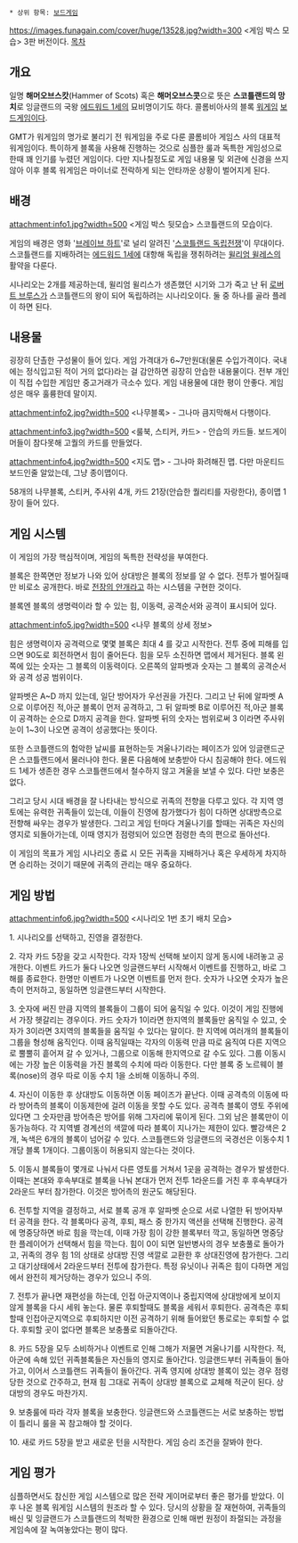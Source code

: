  * 상위 항목: [[보드게임]]
https://images.funagain.com/cover/huge/13528.jpg?width=300
<게임 박스 모습> 3판 버전이다.
[[목차]]
== 개요 ==
일명 '''해머오브스캇'''(Hammer of Scots) 혹은 '''해머오브스콧'''으로 뜻은 '''스코틀랜드의 망치'''로 잉글랜드의 국왕 [[에드워드 1세]]의 묘비명이기도 하다. 콜롬비아사의 블록 [[워게임]] [[보드게임]]이다.

GMT가 워게임의 명가로 불리기 전 워게임을 주로 다룬 콜롬비아 게임스 사의 대표적 워게임이다. 특이하게 블록을 사용해 진행하는 것으로 심플한 룰과 독특한 게임성으로 한때 꽤 인기를 누렸던 게임이다. 다만 지나칠정도로 게임 내용물 및 외관에 신경을 쓰지 않아 이후 블록 워게임은 마이너로 전락하게 되는 안타까운 상황이 벌어지게 된다.


== 배경 ==
attachment:info1.jpg?width=500
<게임 박스 뒷모습> 스코틀랜드의 모습이다.

게임의 배경은 영화 '[[브레이브 하트]]'로 널리 알려진 '[[스코틀랜드 독립전쟁]]'이 무대이다. 스코틀랜드를 지배하려는 [[에드워드 1세]]에 대항해 독립을 쟁취하려는 [[윌리엄 윌레스]]의 활약을 다룬다. 

시나리오는 2개를 제공하는데, 윌리엄 윌리스가 생존했던 시기와 그가 죽고 난 뒤 [[로버트 브루스]]가 스코틀랜드의 왕이 되어 독립하려는 시나리오이다. 둘 중 하나를 골라 플레이 하면 된다.


== 내용물 ==

굉장히 단촐한 구성물이 들어 있다. 게임 가격대가 6~7만원대(물론 수입가격이다. 국내에는 정식입고된 적이 거의 없다)라는 걸 감안하면 굉장히 안습한 내용물이다. 전부 개인이 직접 수입한 게임만 중고거래가 극소수 있다. 게임 내용물에 대한 평이 안좋다. 게임성은 매우 훌륭한데 말이지.

attachment:info2.jpg?width=500
<나무블록> - 그나마 큼지막해서 다행이다.

attachment:info3.jpg?width=500
<룰북, 스티커, 카드> - 안습의 카드들. 보드게이머들이 참다못해 고퀄의 카드를 만들었다.

attachment:info4.jpg?width=500
<지도 맵> - 그나마 화려해진 맵. 다만 마운티드 보드인줄 알았는데, 그냥 종이맵이다.

58개의 나무블록, 스티커, 주사위 4개, 카드 21장(안습한 퀄리티를 자랑한다), 종이맵 1장이 들어 있다.
 

== 게임 시스템 ==
이 게임의 가장 핵심적이며, 게임의 독특한 전략성을 부여한다. 

블록은 한쪽면만 정보가 나와 있어 상대방은 블록의 정보를 알 수 없다. 전투가 벌어질때만 비로소 공개한다. 바로 [[전장의 안개]]라고 하는 시스템을 구현한 것이다. 

블록엔 블록의 생명력이라 할 수 있는 힘, 이동력, 공격순서와 공격이 표시되어 있다.

attachment:info5.jpg?width=500 
<나무 블록의 상세 정보>

힘은 생명력이자 공격력으로 몇몇 블록은 최대 4 를 갖고 시작한다. 전투 중에 피해를 입으면 90도로 회전하면서 힘이 줄어든다. 힘을 모두 소진하면 맵에서 제거된다. 블록 왼쪽에 있는 숫자는 그 블록의 이동력이다. 오른쪽의 알파벳과 숫자는 그 블록의 공격순서와 공격 성공 범위이다. 

알파벳은 A~D 까지 있는데, 일단 방어자가 우선권을 가진다. 그리고 난 뒤에 알파벳 A으로 이루어진 적,아군 블록이 먼저 공격하고, 그 뒤 알파벳 B로 이루어진 적,아군 블록이 공격하는 순으로 D까지 공격을 한다.  알파벳 뒤의 숫자는  범위로써 3 이라면 주사위 눈이 1~3이 나오면 공격이 성공했다는 뜻이다.


또한 스코틀랜드의 험악한 날씨를 표현하는듯 겨울나기라는 페이즈가 있어 잉글랜드군은 스코틀랜드에서 물러나야 한다. 물론 다음해에 보충받아 다시 침공해야 한다. 에드워드 1세가 생존한 경우 스코틀랜드에서 철수하지 않고 겨울을 보낼 수 있다. 다만 보충은 없다.

그리고 당시 시대 배경을 잘 나타내는 방식으로 귀족의 전향을 다루고 있다. 각 지역 영토에는 유력한 귀족들이 있는데, 이들이 진영에 참가했다가 힘이 다하면 상대방측으로 전향해 싸우는 경우가 발생한다. 그리고 게임 턴마다 겨울나기를 할때는 귀족은 자신의 영지로 되돌아가는데, 이때 영지가 점령되어 있으면 점령한 측의 편으로 돌아선다. 
 

이 게임의 목표가 게임 시나리오 종료 시 모든 귀족을 지배하거나 혹은 우세하게 차지하면 승리하는 것이기 때문에 귀족의 관리는 매우 중요하다.



== 게임 방법 ==
attachment:info6.jpg?width=500
<시나리오 1번 초기 배치 모습>

1. 시나리오를 선택하고, 진영을 결정한다.


2. 각자 카드 5장을 갖고 시작한다. 각자 1장씩 선택해 보이지 않게 동시에 내려놓고 공개한다. 이벤트 카드가 둘다 나오면 잉글랜드부터 시작해서 이벤트를 진행하고, 바로 그해를 종료한다. 한명만 이벤트가 나오면 이벤트를 먼저 한다. 숫자가 나오면 숫자가 높은 측이 먼저하고, 동일하면 잉글랜드부터 시작한다.
 

3. ﻿﻿숫자에 써진 만큼 지역의 블록들이 그룹이 되어 움직일 수 있다. 이것이 게임 진행에서 가장 헷갈리는 경우이다. 카드 숫자가 1이라면 한지역의 블록들만 움직일 수 있고, 숫자가 3이라면 3지역의 블록들을 움직일 수 있다는 말이다. 한 지역에 여러개의 블록들이 그룹을 형성해 움직인다. 이때 움직일때는 각자의 이동력 만큼 따로 움직여 다른 지역으로 뿔뿔히 흩어져 갈 수 있거나, 그룹으로 이동해 한지역으로 갈 수도 있다. 그룹 이동시에는 가장 높은 이동력을 가진 블록의 수치에 따라 이동한다. 다만 블록 중 노르웨이 블록(nose)의 경우 따로 이동 수치 1을 소비해 이동하니 주의.


4. 자신이 이동한 후 상대방도 이동하면 이동 페이즈가 끝난다. 이때 공격측의 이동에 따라 방어측의 블록이 이동제한에 걸려 이동을 못할 수도 있다. 공격측 블록이 영토 주위에 있다면 그 숫자만큼 방어측은 방어를 위해 그자리에 묶이게 된다. 그외 남은 블록만이 이동가능하다. 각 지역별 경계선의 색깔에 따라 블록이 지나가는 제한이 있다. 빨강색은 2개, 녹색은 6개의 블록이 넘어갈 수 있다. 스코틀랜드와 잉글랜드의 국경선은 이동수치 1개당 블록 1개이다. 그룹이동이 허용되지 않는다는 것이다. 
 

5. 이동시 블록들이 몇개로 나눠서 다른 영토를 거쳐서 1곳을 공격하는 경우가 발생한다. 이때는 본대와 후속부대로 블록을 나눠 본대가 먼저 전투 1라운드를 거친 후 후속부대가 2라운드 부터 참가한다. 이것은 방어측의 원군도 해당된다.
 

6. 전투할 지역을 결정하고, 서로 블록 공개 후 알파벳 순으로 서로 나열한 뒤 방어자부터 공격을 한다. 각 블록마다 공격, 후퇴, 패스 중 한가지 액션을 선택해 진행한다. 공격에 명중당하면 바로 힘을 깍는데, 이때 가장 힘이 강한 블록부터 깍고, 동일하면 명중당한 플레이어가 선택해서 힘을 깍는다. 힘이 0이 되면 일반병사의 경우 보충풀로 돌아가고, 귀족의 경우 힘 1의 상태로 상대방 진영 색깔로 교환한 후 상대진영에 참가한다. 그리고 대기상태에서 2라운드부터 전투에 참가한다. 특정 유닛이나 귀족은 힘이 다하면 게임에서 완전히 제거당하는 경우가 있으니 주의.
 

7. 전투가 끝나면 재편성을 하는데, 인접 아군지역이나 중립지역에 상대방에게 보이지 않게 블록을 다시 세워 놓는다. 물론 후퇴할때도 블록을 세워서 후퇴한다. 공격측은 후퇴할때 인접아군지역으로 후퇴하지만 이전 공격하기 위해 들어왔던 통로로는 후퇴할 수 없다. 후퇴할 곳이 없다면 블록은 보충풀로 되돌아간다. 
 

8. 카드 5장을 모두 소비하거나 이벤트로 인해 그해가 저물면 겨울나기를 시작한다. 적,아군에 속해 있던 귀족블록들은 자신들의 영지로 돌아간다. 잉글랜드부터 귀족들이 돌아가고, 이어서 스코틀랜드 귀족들이 돌아간다. 귀족 영지에 상대방 블록이 있는 경우 점령당한 것으로 간주하고, 현재 힘 그대로 귀족이 상대방 블록으로 교체해 적군이 된다. 상대방의 경우도 마찬가지.

9. 보충룰에 따라 각자 블록을 보충한다. 잉글랜드와 스코틀랜드는 서로 보충하는 방법이 틀리니 룰을 꼭 참고해야 할 것이다.


10. 새로 카드 5장을 받고 새로운 턴을 시작한다. 게임 승리 조건을 잘봐야 한다.

 

== 게임 평가 ==
심플하면서도 참신한 게임 시스템으로 많은 전략 게이머로부터 좋은 평가를 받았다. 이후 나온 블록 워게임 시스템의 원조라 할 수 있다. 당시의 상황을 잘 재현하여, 귀족들의 배신 및 잉글랜드가 스코틀랜드의 척박한 환경으로 인해 매번 원정이 좌절되는 과정을 게임속에 잘 녹여놓았다는 평이 많다. 

